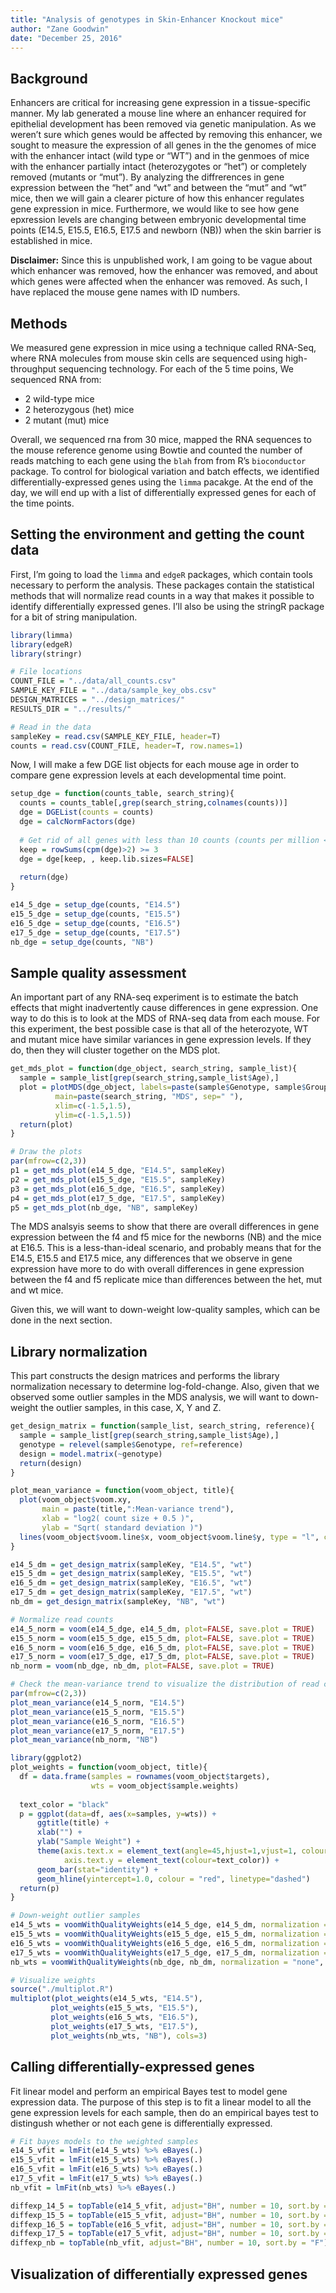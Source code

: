 ```yaml
---
title: "Analysis of genotypes in Skin-Enhancer Knockout mice"
author: "Zane Goodwin"
date: "December 25, 2016"
---
```

## Background
Enhancers are critical for increasing gene expression in a tissue-specific manner. My lab generated a mouse line where an enhancer required for epithelial development has been removed via genetic manipulation. As we weren't sure which genes would be affected by removing this enhancer, we sought to measure the expression of all genes in the the genomes of mice with the enhancer intact (wild type or "WT") and in the genmoes of mice with the enhancer partially intact (heterozygotes or "het") or completely removed (mutants or "mut"). By analyzing the diffrerences in gene expression between the "het" and "wt" and between the "mut" and "wt" mice, then we will gain a clearer picture of how this enhancer regulates gene expression in mice. Furthermore, we would like to see how gene epxression levels are changing between embryonic developmental time points (E14.5, E15.5, E16.5, E17.5 and newborn (NB)) when the skin barrier is established in mice.

**Disclaimer:** Since this is unpublished work, I am going to be vague about which enhancer was removed, how the enhancer was removed, and about which genes were affected when the enhancer was removed. As such, I have replaced the mouse gene names with ID numbers.  

## Methods
We measured gene expression in mice using a technique called RNA-Seq, where RNA molecules from mouse skin cells are sequenced using high-throughput sequencing technology. For each of the 5 time poins, We sequenced RNA from:

* 2 wild-type mice
* 2 heterozygous (het) mice
* 2 mutant (mut) mice

Overall, we sequenced rna from 30 mice, mapped the RNA sequences to the mouse reference genome using Bowtie and counted the number of reads matching to each gene using the `blah` from from R's `bioconductor` package. To control for biological variation and batch effects, we identified differentially-expressed genes using the `limma` pacakge. At the end of the day, we will end up with a list of differentially expressed genes for each of the time points.

## Setting the environment and getting the count data
First, I'm going to load the `limma` and `edgeR` packages, which contain tools necessary to perform the analysis. These packages contain the statistical methods that will normalize read counts in a way that makes it possible to identify differentially expressed genes. I'll also be using the stringR package for a bit of string manipulation.
```r
library(limma)
library(edgeR)
library(stringr)

# File locations
COUNT_FILE = "../data/all_counts.csv"
SAMPLE_KEY_FILE = "../data/sample_key_obs.csv"
DESIGN_MATRICES = "../design_matrices/"
RESULTS_DIR = "../results/"

# Read in the data
sampleKey = read.csv(SAMPLE_KEY_FILE, header=T)
counts = read.csv(COUNT_FILE, header=T, row.names=1)
```

Now, I will make a few DGE list objects for each mouse age in order to compare gene expression levels at each developmental time point.

```r
setup_dge = function(counts_table, search_string){
  counts = counts_table[,grep(search_string,colnames(counts))]
  dge = DGEList(counts = counts)
  dge = calcNormFactors(dge)
  
  # Get rid of all genes with less than 10 counts (counts per million < 2)
  keep = rowSums(cpm(dge)>2) >= 3
  dge = dge[keep, , keep.lib.sizes=FALSE]
   
  return(dge)
}

e14_5_dge = setup_dge(counts, "E14.5")
e15_5_dge = setup_dge(counts, "E15.5")
e16_5_dge = setup_dge(counts, "E16.5")
e17_5_dge = setup_dge(counts, "E17.5")
nb_dge = setup_dge(counts, "NB")
```


## Sample quality assessment

An important part of any RNA-seq experiment is to estimate the batch effects that might inadvertently cause differences in gene expression. One way to do this is to look at the MDS of RNA-seq data from each mouse. For this experiment, the best possible case is that all of the heterozyote, WT and mutant mice have similar variances in gene expression levels. If they do, then they will cluster together on the MDS plot. 

```r
get_mds_plot = function(dge_object, search_string, sample_list){
  sample = sample_list[grep(search_string,sample_list$Age),]
  plot = plotMDS(dge_object, labels=paste(sample$Genotype, sample$Group),
          main=paste(search_string, "MDS", sep=" "),
          xlim=c(-1.5,1.5),
          ylim=c(-1.5,1.5))  
  return(plot)
}

# Draw the plots
par(mfrow=c(2,3))
p1 = get_mds_plot(e14_5_dge, "E14.5", sampleKey)
p2 = get_mds_plot(e15_5_dge, "E15.5", sampleKey)
p3 = get_mds_plot(e16_5_dge, "E16.5", sampleKey)
p4 = get_mds_plot(e17_5_dge, "E17.5", sampleKey)
p5 = get_mds_plot(nb_dge, "NB", sampleKey)
```

The MDS analsyis seems to show that there are overall differences in gene expression between the f4 and f5 mice for the newborns (NB) and the mice at E16.5. This is a less-than-ideal scenario, and probably means that for the E14.5, E15.5 and E17.5 mice, any differences that we observe in gene expression have more to do with overall differences in gene expression between the f4 and f5 replicate mice than differences between the het, mut and wt mice.

Given this, we will want to down-weight low-quality samples, which can be done in the next section. 

## Library normalization
This part constructs the design matrices and performs the library normalization necessary to determine log-fold-change. Also, given that we observed some outlier samples in the MDS analysis, we will want to down-weight the outlier samples, in this case, X, Y and Z. 
```r
get_design_matrix = function(sample_list, search_string, reference){
  sample = sample_list[grep(search_string,sample_list$Age),]
  genotype = relevel(sample$Genotype, ref=reference)
  design = model.matrix(~genotype)
  return(design)
}

plot_mean_variance = function(voom_object, title){
  plot(voom_object$voom.xy, 
       main = paste(title,":Mean-variance trend"), 
       xlab = "log2( count size + 0.5 )", 
       ylab = "Sqrt( standard deviation )")
  lines(voom_object$voom.line$x, voom_object$voom.line$y, type = "l", col="red")
}

e14_5_dm = get_design_matrix(sampleKey, "E14.5", "wt")
e15_5_dm = get_design_matrix(sampleKey, "E15.5", "wt")
e16_5_dm = get_design_matrix(sampleKey, "E16.5", "wt")
e17_5_dm = get_design_matrix(sampleKey, "E17.5", "wt")
nb_dm = get_design_matrix(sampleKey, "NB", "wt")

# Normalize read counts
e14_5_norm = voom(e14_5_dge, e14_5_dm, plot=FALSE, save.plot = TRUE)
e15_5_norm = voom(e15_5_dge, e15_5_dm, plot=FALSE, save.plot = TRUE)
e16_5_norm = voom(e16_5_dge, e16_5_dm, plot=FALSE, save.plot = TRUE)
e17_5_norm = voom(e17_5_dge, e17_5_dm, plot=FALSE, save.plot = TRUE)
nb_norm = voom(nb_dge, nb_dm, plot=FALSE, save.plot = TRUE)

# Check the mean-variance trend to visualize the distribution of read counts
par(mfrow=c(2,3))
plot_mean_variance(e14_5_norm, "E14.5")
plot_mean_variance(e15_5_norm, "E15.5")
plot_mean_variance(e16_5_norm, "E16.5")
plot_mean_variance(e17_5_norm, "E17.5")
plot_mean_variance(nb_norm, "NB")
```

```r
library(ggplot2)
plot_weights = function(voom_object, title){
  df = data.frame(samples = rownames(voom_object$targets), 
                  wts = voom_object$sample.weights)
  
  text_color = "black"
  p = ggplot(data=df, aes(x=samples, y=wts)) + 
      ggtitle(title) + 
      xlab("") + 
      ylab("Sample Weight") + 
      theme(axis.text.x = element_text(angle=45,hjust=1,vjust=1, colour=text_color),
            axis.text.y = element_text(colour=text_color)) +
      geom_bar(stat="identity") + 
      geom_hline(yintercept=1.0, colour = "red", linetype="dashed")
  return(p)
}

# Down-weight outlier samples 
e14_5_wts = voomWithQualityWeights(e14_5_dge, e14_5_dm, normalization = "none", plot=FALSE)
e15_5_wts = voomWithQualityWeights(e15_5_dge, e15_5_dm, normalization = "none", plot=FALSE)
e16_5_wts = voomWithQualityWeights(e16_5_dge, e16_5_dm, normalization = "none", plot=FALSE)
e17_5_wts = voomWithQualityWeights(e17_5_dge, e17_5_dm, normalization = "none", plot=FALSE)
nb_wts = voomWithQualityWeights(nb_dge, nb_dm, normalization = "none", plot=FALSE)

# Visualize weights
source("./multiplot.R")
multiplot(plot_weights(e14_5_wts, "E14.5"),
         plot_weights(e15_5_wts, "E15.5"),
         plot_weights(e16_5_wts, "E16.5"),
         plot_weights(e17_5_wts, "E17.5"),
         plot_weights(nb_wts, "NB"), cols=3)

```

## Calling differentially-expressed genes
Fit linear model and perform an empirical Bayes test to model gene expression data. The purpose of this step is to fit a linear model to all the gene expression levels for each sample, then do an empirical bayes test to distingush whether or not each gene is differentially expressed.
```r
# Fit bayes models to the weighted samples
e14_5_vfit = lmFit(e14_5_wts) %>% eBayes(.)
e15_5_vfit = lmFit(e15_5_wts) %>% eBayes(.)
e16_5_vfit = lmFit(e16_5_wts) %>% eBayes(.)
e17_5_vfit = lmFit(e17_5_wts) %>% eBayes(.)
nb_vfit = lmFit(nb_wts) %>% eBayes(.)

diffexp_14_5 = topTable(e14_5_vfit, adjust="BH", number = 10, sort.by = "F")
diffexp_15_5 = topTable(e15_5_vfit, adjust="BH", number = 10, sort.by = "F")
diffexp_16_5 = topTable(e16_5_vfit, adjust="BH", number = 10, sort.by = "F")
diffexp_17_5 = topTable(e17_5_vfit, adjust="BH", number = 10, sort.by = "F")
diffexp_nb = topTable(nb_vfit, adjust="BH", number = 10, sort.by = "F")

```

## Visualization of differentially expressed genes



